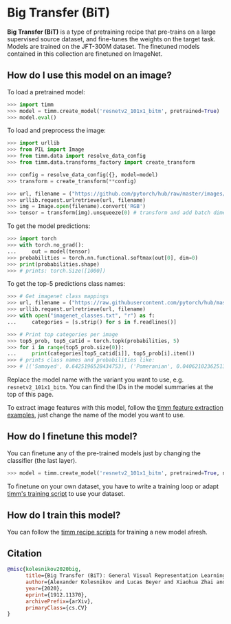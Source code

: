 # Big Transfer (BiT)

**Big Transfer (BiT)** is a type of pretraining recipe that pre-trains  on a large supervised source dataset, and fine-tunes the weights on the target task. Models are trained on the JFT-300M dataset. The finetuned models contained in this collection are finetuned on ImageNet.

## How do I use this model on an image?

To load a pretrained model:

```py
>>> import timm
>>> model = timm.create_model('resnetv2_101x1_bitm', pretrained=True)
>>> model.eval()
```

To load and preprocess the image:

```py 
>>> import urllib
>>> from PIL import Image
>>> from timm.data import resolve_data_config
>>> from timm.data.transforms_factory import create_transform

>>> config = resolve_data_config({}, model=model)
>>> transform = create_transform(**config)

>>> url, filename = ("https://github.com/pytorch/hub/raw/master/images/dog.jpg", "dog.jpg")
>>> urllib.request.urlretrieve(url, filename)
>>> img = Image.open(filename).convert('RGB')
>>> tensor = transform(img).unsqueeze(0) # transform and add batch dimension
```

To get the model predictions:

```py
>>> import torch
>>> with torch.no_grad():
...     out = model(tensor)
>>> probabilities = torch.nn.functional.softmax(out[0], dim=0)
>>> print(probabilities.shape)
>>> # prints: torch.Size([1000])
```

To get the top-5 predictions class names:

```py
>>> # Get imagenet class mappings
>>> url, filename = ("https://raw.githubusercontent.com/pytorch/hub/master/imagenet_classes.txt", "imagenet_classes.txt")
>>> urllib.request.urlretrieve(url, filename) 
>>> with open("imagenet_classes.txt", "r") as f:
...     categories = [s.strip() for s in f.readlines()]

>>> # Print top categories per image
>>> top5_prob, top5_catid = torch.topk(probabilities, 5)
>>> for i in range(top5_prob.size(0)):
...     print(categories[top5_catid[i]], top5_prob[i].item())
>>> # prints class names and probabilities like:
>>> # [('Samoyed', 0.6425196528434753), ('Pomeranian', 0.04062102362513542), ('keeshond', 0.03186424449086189), ('white wolf', 0.01739676296710968), ('Eskimo dog', 0.011717947199940681)]
```

Replace the model name with the variant you want to use, e.g. `resnetv2_101x1_bitm`. You can find the IDs in the model summaries at the top of this page.

To extract image features with this model, follow the [timm feature extraction examples](../feature_extraction), just change the name of the model you want to use.

## How do I finetune this model?

You can finetune any of the pre-trained models just by changing the classifier (the last layer).

```py
>>> model = timm.create_model('resnetv2_101x1_bitm', pretrained=True, num_classes=NUM_FINETUNE_CLASSES)
```
To finetune on your own dataset, you have to write a training loop or adapt [timm's training
script](https://github.com/rwightman/pytorch-image-models/blob/master/train.py) to use your dataset.

## How do I train this model?

You can follow the [timm recipe scripts](../training_script) for training a new model afresh.

## Citation

```BibTeX
@misc{kolesnikov2020big,
      title={Big Transfer (BiT): General Visual Representation Learning}, 
      author={Alexander Kolesnikov and Lucas Beyer and Xiaohua Zhai and Joan Puigcerver and Jessica Yung and Sylvain Gelly and Neil Houlsby},
      year={2020},
      eprint={1912.11370},
      archivePrefix={arXiv},
      primaryClass={cs.CV}
}
```

<!--
Type: model-index
Collections:
- Name: Big Transfer
  Paper:
    Title: 'Big Transfer (BiT): General Visual Representation Learning'
    URL: https://paperswithcode.com/paper/large-scale-learning-of-general-visual
Models:
- Name: resnetv2_101x1_bitm
  In Collection: Big Transfer
  Metadata:
    FLOPs: 5330896
    Parameters: 44540000
    File Size: 178256468
    Architecture:
    - 1x1 Convolution
    - Bottleneck Residual Block
    - Convolution
    - Global Average Pooling
    - Group Normalization
    - Max Pooling
    - ReLU
    - Residual Block
    - Residual Connection
    - Softmax
    - Weight Standardization
    Tasks:
    - Image Classification
    Training Techniques:
    - Mixup
    - SGD with Momentum
    - Weight Decay
    Training Data:
    - ImageNet
    - JFT-300M
    Training Resources: Cloud TPUv3-512
    ID: resnetv2_101x1_bitm
    LR: 0.03
    Epochs: 90
    Layers: 101
    Crop Pct: '1.0'
    Momentum: 0.9
    Batch Size: 4096
    Image Size: '480'
    Weight Decay: 0.0001
    Interpolation: bilinear
  Code: https://github.com/rwightman/pytorch-image-models/blob/b9843f954b0457af2db4f9dea41a8538f51f5d78/timm/models/resnetv2.py#L444
  Weights: https://storage.googleapis.com/bit_models/BiT-M-R101x1-ILSVRC2012.npz
  Results:
  - Task: Image Classification
    Dataset: ImageNet
    Metrics:
      Top 1 Accuracy: 82.21%
      Top 5 Accuracy: 96.47%
- Name: resnetv2_101x3_bitm
  In Collection: Big Transfer
  Metadata:
    FLOPs: 15988688
    Parameters: 387930000
    File Size: 1551830100
    Architecture:
    - 1x1 Convolution
    - Bottleneck Residual Block
    - Convolution
    - Global Average Pooling
    - Group Normalization
    - Max Pooling
    - ReLU
    - Residual Block
    - Residual Connection
    - Softmax
    - Weight Standardization
    Tasks:
    - Image Classification
    Training Techniques:
    - Mixup
    - SGD with Momentum
    - Weight Decay
    Training Data:
    - ImageNet
    - JFT-300M
    Training Resources: Cloud TPUv3-512
    ID: resnetv2_101x3_bitm
    LR: 0.03
    Epochs: 90
    Layers: 101
    Crop Pct: '1.0'
    Momentum: 0.9
    Batch Size: 4096
    Image Size: '480'
    Weight Decay: 0.0001
    Interpolation: bilinear
  Code: https://github.com/rwightman/pytorch-image-models/blob/b9843f954b0457af2db4f9dea41a8538f51f5d78/timm/models/resnetv2.py#L451
  Weights: https://storage.googleapis.com/bit_models/BiT-M-R101x3-ILSVRC2012.npz
  Results:
  - Task: Image Classification
    Dataset: ImageNet
    Metrics:
      Top 1 Accuracy: 84.38%
      Top 5 Accuracy: 97.37%
- Name: resnetv2_152x2_bitm
  In Collection: Big Transfer
  Metadata:
    FLOPs: 10659792
    Parameters: 236340000
    File Size: 945476668
    Architecture:
    - 1x1 Convolution
    - Bottleneck Residual Block
    - Convolution
    - Global Average Pooling
    - Group Normalization
    - Max Pooling
    - ReLU
    - Residual Block
    - Residual Connection
    - Softmax
    - Weight Standardization
    Tasks:
    - Image Classification
    Training Techniques:
    - Mixup
    - SGD with Momentum
    - Weight Decay
    Training Data:
    - ImageNet
    - JFT-300M
    ID: resnetv2_152x2_bitm
    Crop Pct: '1.0'
    Image Size: '480'
    Interpolation: bilinear
  Code: https://github.com/rwightman/pytorch-image-models/blob/b9843f954b0457af2db4f9dea41a8538f51f5d78/timm/models/resnetv2.py#L458
  Weights: https://storage.googleapis.com/bit_models/BiT-M-R152x2-ILSVRC2012.npz
  Results:
  - Task: Image Classification
    Dataset: ImageNet
    Metrics:
      Top 1 Accuracy: 84.4%
      Top 5 Accuracy: 97.43%
- Name: resnetv2_152x4_bitm
  In Collection: Big Transfer
  Metadata:
    FLOPs: 21317584
    Parameters: 936530000
    File Size: 3746270104
    Architecture:
    - 1x1 Convolution
    - Bottleneck Residual Block
    - Convolution
    - Global Average Pooling
    - Group Normalization
    - Max Pooling
    - ReLU
    - Residual Block
    - Residual Connection
    - Softmax
    - Weight Standardization
    Tasks:
    - Image Classification
    Training Techniques:
    - Mixup
    - SGD with Momentum
    - Weight Decay
    Training Data:
    - ImageNet
    - JFT-300M
    Training Resources: Cloud TPUv3-512
    ID: resnetv2_152x4_bitm
    Crop Pct: '1.0'
    Image Size: '480'
    Interpolation: bilinear
  Code: https://github.com/rwightman/pytorch-image-models/blob/b9843f954b0457af2db4f9dea41a8538f51f5d78/timm/models/resnetv2.py#L465
  Weights: https://storage.googleapis.com/bit_models/BiT-M-R152x4-ILSVRC2012.npz
  Results:
  - Task: Image Classification
    Dataset: ImageNet
    Metrics:
      Top 1 Accuracy: 84.95%
      Top 5 Accuracy: 97.45%
- Name: resnetv2_50x1_bitm
  In Collection: Big Transfer
  Metadata:
    FLOPs: 5330896
    Parameters: 25550000
    File Size: 102242668
    Architecture:
    - 1x1 Convolution
    - Bottleneck Residual Block
    - Convolution
    - Global Average Pooling
    - Group Normalization
    - Max Pooling
    - ReLU
    - Residual Block
    - Residual Connection
    - Softmax
    - Weight Standardization
    Tasks:
    - Image Classification
    Training Techniques:
    - Mixup
    - SGD with Momentum
    - Weight Decay
    Training Data:
    - ImageNet
    - JFT-300M
    Training Resources: Cloud TPUv3-512
    ID: resnetv2_50x1_bitm
    LR: 0.03
    Epochs: 90
    Layers: 50
    Crop Pct: '1.0'
    Momentum: 0.9
    Batch Size: 4096
    Image Size: '480'
    Weight Decay: 0.0001
    Interpolation: bilinear
  Code: https://github.com/rwightman/pytorch-image-models/blob/b9843f954b0457af2db4f9dea41a8538f51f5d78/timm/models/resnetv2.py#L430
  Weights: https://storage.googleapis.com/bit_models/BiT-M-R50x1-ILSVRC2012.npz
  Results:
  - Task: Image Classification
    Dataset: ImageNet
    Metrics:
      Top 1 Accuracy: 80.19%
      Top 5 Accuracy: 95.63%
- Name: resnetv2_50x3_bitm
  In Collection: Big Transfer
  Metadata:
    FLOPs: 15988688
    Parameters: 217320000
    File Size: 869321580
    Architecture:
    - 1x1 Convolution
    - Bottleneck Residual Block
    - Convolution
    - Global Average Pooling
    - Group Normalization
    - Max Pooling
    - ReLU
    - Residual Block
    - Residual Connection
    - Softmax
    - Weight Standardization
    Tasks:
    - Image Classification
    Training Techniques:
    - Mixup
    - SGD with Momentum
    - Weight Decay
    Training Data:
    - ImageNet
    - JFT-300M
    Training Resources: Cloud TPUv3-512
    ID: resnetv2_50x3_bitm
    LR: 0.03
    Epochs: 90
    Layers: 50
    Crop Pct: '1.0'
    Momentum: 0.9
    Batch Size: 4096
    Image Size: '480'
    Weight Decay: 0.0001
    Interpolation: bilinear
  Code: https://github.com/rwightman/pytorch-image-models/blob/b9843f954b0457af2db4f9dea41a8538f51f5d78/timm/models/resnetv2.py#L437
  Weights: https://storage.googleapis.com/bit_models/BiT-M-R50x3-ILSVRC2012.npz
  Results:
  - Task: Image Classification
    Dataset: ImageNet
    Metrics:
      Top 1 Accuracy: 83.75%
      Top 5 Accuracy: 97.12%
-->